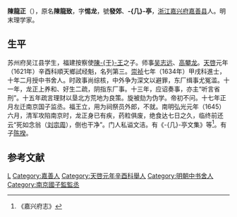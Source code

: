 '''陳龍正'''（{{bd|1585年||1645年||}}），原名'''陳龍致'''，字'''惕龙'''，號'''發郊'''、'''-{几}-亭'''，[[浙江|浙江]][[嘉兴府|嘉兴府]][[嘉善县|嘉善县]]人。明末理学家。

==生平==
苏州府吴江县学生，福建按察使[[陳于王|陳-{于}-王]]之子。师事[[吴志远|吴志远]]、[[高攀龙|高攀龙]]。[[天啓|天啓]]元年（1621年）辛酉科順天鄉試经魁，名列第三。[[崇祯|崇祯]]七年（1634年）甲戌科進士，十年二月授中书舍人。时政事尚综核，中外争为深文以避罪，东厂缉事尤冤滥。十一年，龙正上养和、好生二疏，阴指东厂事。十三年，应诏奏事，亦主“听言省刑”。十五年疏言理财以垦北方荒地为良策。旋被劾为伪学。帝初不问。十七年正月左迁南京国子监丞。福王立，用为祠祭员外郎，不就。南明弘光元年（1645）六月，清军攻陷南京时，龙正身已有疾，药粒俱废，绝食达七日之久，临终前还云“死如念翁（[[刘宗周|刘宗周]]），倒也干净”。门人私谥文洁。有《-{几}-亭文集》等<ref>《嘉兴府志》</ref>。有子[[陈揆|陈揆]]。

==参考文献==
{{reflist}}

{{崇祯七年甲戌科殿試金榜}}

{{Authority control}}

{{DEFAULTSORT:}}
[[Category:陈姓|L]]
[[Category:嘉善人|Category:嘉善人]]
[[Category:天啓元年辛酉科舉人|Category:天啓元年辛酉科舉人]]
[[Category:明朝中书舍人|Category:明朝中书舍人]]
[[Category:南京國子監監丞|Category:南京國子監監丞]]


{{明朝官员小作品}}